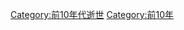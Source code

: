 {{生死年代|前1|逝世}}
{{Commonscat|10s BC deaths}}

[[Category:前10年代逝世|Category:前10年代逝世]]
[[Category:前10年|Category:前10年]]